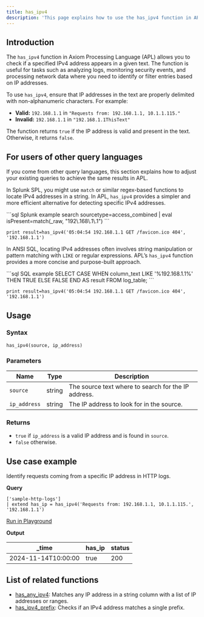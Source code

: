 ```yaml
---
title: has_ipv4
description: 'This page explains how to use the has_ipv4 function in APL.'
---
```


## Introduction

The `has_ipv4` function in Axiom Processing Language (APL) allows you to check if a specified IPv4 address appears in a given text. The function is useful for tasks such as analyzing logs, monitoring security events, and processing network data where you need to identify or filter entries based on IP addresses.

To use `has_ipv4`, ensure that IP addresses in the text are properly delimited with non-alphanumeric characters. For example:
- **Valid:** `192.168.1.1` in `"Requests from: 192.168.1.1, 10.1.1.115."`
- **Invalid:** `192.168.1.1` in `"192.168.1.1ThisText"`

The function returns `true` if the IP address is valid and present in the text. Otherwise, it returns `false`.

## For users of other query languages

If you come from other query languages, this section explains how to adjust your existing queries to achieve the same results in APL.

<AccordionGroup>
<Accordion title="Splunk SPL users">

In Splunk SPL, you might use `match` or similar regex-based functions to locate IPv4 addresses in a string. In APL, `has_ipv4` provides a simpler and more efficient alternative for detecting specific IPv4 addresses.

<CodeGroup>
```sql Splunk example
search sourcetype=access_combined | eval isPresent=match(_raw, "192\.168\.1\.1")
```

```kusto APL equivalent
print result=has_ipv4('05:04:54 192.168.1.1 GET /favicon.ico 404', '192.168.1.1')
```
</CodeGroup>

</Accordion>
<Accordion title="ANSI SQL users">

In ANSI SQL, locating IPv4 addresses often involves string manipulation or pattern matching with `LIKE` or regular expressions. APL’s `has_ipv4` function provides a more concise and purpose-built approach.

<CodeGroup>
```sql SQL example
SELECT CASE WHEN column_text LIKE '%192.168.1.1%' THEN TRUE ELSE FALSE END AS result
FROM log_table;
```

```kusto APL equivalent
print result=has_ipv4('05:04:54 192.168.1.1 GET /favicon.ico 404', '192.168.1.1')
```
</CodeGroup>

</Accordion>
</AccordionGroup>

## Usage

### Syntax

```kusto
has_ipv4(source, ip_address)
```

### Parameters

| Name        | Type   | Description                                    |
|-------------|--------|------------------------------------------------|
| `source`    | string | The source text where to search for the IP address.     |
| `ip_address`| string | The IP address to look for in the source.   |

### Returns

- `true` if `ip_address` is a valid IP address and is found in `source`.
- `false` otherwise.

## Use case example

Identify requests coming from a specific IP address in HTTP logs.

**Query**

```kusto
['sample-http-logs']
| extend has_ip = has_ipv4('Requests from: 192.168.1.1, 10.1.1.115.', '192.168.1.1')
```

[Run in Playground](https://play.axiom.co/axiom-play-qf1k/query?initForm=%7B%22apl%22%3A%22%5B'sample-http-logs'%5D%20%7C%20extend%20has_ip%20%3D%20has_ipv4('Requests%20from%3A%20192.168.1.1%2C%2010.1.1.115.'%2C%20'192.168.1.1')%22%7D)

**Output**

| _time               | has_ip       | status |
|---------------------|----------------|---------------------|
| 2024-11-14T10:00:00 | true    | 200    |

## List of related functions

- [has_any_ipv4](/apl/scalar-functions/ip-functions/has-any-ipv4): Matches any IP address in a string column with a list of IP addresses or ranges.
- [has_ipv4_prefix](/apl/scalar-functions/ip-functions/has-ipv4-prefix): Checks if an IPv4 address matches a single prefix.